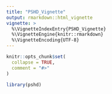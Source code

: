 ```yaml
---
title: "PSHD_Vignette"
output: rmarkdown::html_vignette
vignette: >
  %\VignetteIndexEntry{PSHD_Vignette}
  %\VignetteEngine{knitr::rmarkdown}
  %\VignetteEncoding{UTF-8}
---
```


```r
knitr::opts_chunk$set(
  collapse = TRUE,
  comment = "#>"
)
```

```r
library(pshd)
```
